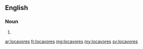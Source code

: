 ==English==

===Noun===
{{head|en}}

# {{plural of|locavore}}

[[ar:locavores]]
[[fr:locavores]]
[[mg:locavores]]
[[my:locavores]]
[[sv:locavores]]